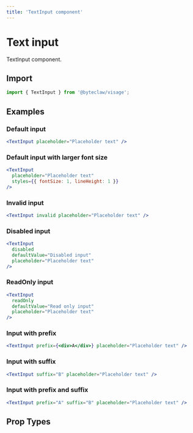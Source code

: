 ```yaml
---
title: 'TextInput component'
---
```


# Text input

TextInput component.

## Import

```js transpile=false
import { TextInput } from '@byteclaw/visage';
```

## Examples

### Default input

```jsx live=true
<TextInput placeholder="Placeholder text" />
```

### Default input with larger font size

```jsx live=true
<TextInput
  placeholder="Placeholder text"
  styles={{ fontSize: 1, lineHeight: 1 }}
/>
```

### Invalid input

```jsx live=true
<TextInput invalid placeholder="Placeholder text" />
```

### Disabled input

```jsx live=true
<TextInput
  disabled
  defaultValue="Disabled input"
  placeholder="Placeholder text"
/>
```

### ReadOnly input

```jsx live=true
<TextInput
  readOnly
  defaultValue="Read only input"
  placeholder="Placeholder text"
/>
```

### Input with prefix

```jsx live=true
<TextInput prefix={<div>A</div>} placeholder="Placeholder text" />
```

### Input with suffix

```jsx live=true
<TextInput suffix="B" placeholder="Placeholder text" />
```

### Input with prefix and suffix

```jsx live=true
<TextInput prefix="A" suffix="B" placeholder="Placeholder text" />
```

## Prop Types

<PropTypes component="TextInput" />
